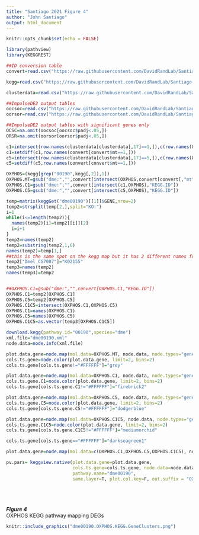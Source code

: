 ```yaml
---
title: "Santiago 2021 Figure 4"
author: "John Santiago"
output: html_document
---
```


```r
knitr::opts_chunk$set(echo = FALSE)
```

```r

library(pathview)
library(KEGGREST)

##ID conversion table
convert=read.csv("https://raw.githubusercontent.com/DavidRandLab/Santiago-et-al-2021-BMC-Genomics/main/Data%20Files/FBgnConversionTable.csv",row.names=1)

kegg=read.csv("https://raw.githubusercontent.com/DavidRandLab/Santiago-et-al-2021-BMC-Genomics/main/Data%20Files/FBgn2KEGG.csv")

clusterdata=read.csv("https://raw.githubusercontent.com/DavidRandLab/Santiago-et-al-2021-BMC-Genomics/main/Data%20Files/MBcluster.seq%20Output.csv",row.names=1)

##ImpulseDE2 output tables
oocsoc=read.csv("https://raw.githubusercontent.com/DavidRandLab/Santiago-et-al-2021-BMC-Genomics/main/Data%20Files/ImpulseDE%20Outputs/Table%20S3G%20OOC-SOC.csv",row.names=1)
oorsor=read.csv("https://raw.githubusercontent.com/DavidRandLab/Santiago-et-al-2021-BMC-Genomics/main/Data%20Files/ImpulseDE%20Outputs/Table%20S3H%20OOR-SOR.csv",row.names=1)

##ImpulseDE2 output tables with significant genes only
OCSC=na.omit(oocsoc[oocsoc$padj<.05,])
ORSR=na.omit(oorsor[oorsor$padj<.05,])

c1=intersect(row.names(clusterdata[clusterdata[,17]==1,]),c(row.names(OCSC),row.names(ORSR)))
c1=setdiff(c1,row.names(convert[convert$mt==1,]))
c5=intersect(row.names(clusterdata[clusterdata[,17]==5,]),c(row.names(OCSC),row.names(ORSR)))
c5=setdiff(c5,row.names(convert[convert$mt==1,]))

OXPHOS=(kegg[grep("00190",kegg[,2]),1])
OXPHOS.MT=gsub("dme:","",convert[intersect(OXPHOS,convert[convert[,"mt"]==1,1]),"KEGG.ID"])
OXPHOS.C1=gsub("dme:","",convert[intersect(c1,OXPHOS),"KEGG.ID"])
OXPHOS.C5=gsub("dme:","",convert[intersect(c5,OXPHOS),"KEGG.ID"])

temp=matrix(keggGet("dme00190")[[1]]$GENE,nrow=2)
temp2=strsplit(temp[2,],split="KO:")
i=1
while(i<=length(temp2)){
  names(temp2)[i]=temp2[[i]][2]
  i=i+1
}
temp2=names(temp2)
temp2=substring(temp2,1,6)
names(temp2)=temp[1,]
##this is the same spot on the kegg map but it has 2 different names for the subunits
temp2["Dmel_CG7007"]="K02155"
temp3=names(temp2)
names(temp3)=temp2


##OXPHOS.C1=gsub("dme:","",convert[OXPHOS.C1,"KEGG.ID"])
OXPHOS.C1=temp2[OXPHOS.C1]
OXPHOS.C5=temp2[OXPHOS.C5]
OXPHOS.C1C5=intersect(OXPHOS.C1,OXPHOS.C5)
OXPHOS.C1=names(OXPHOS.C1)
OXPHOS.C5=names(OXPHOS.C5)
OXPHOS.C1C5=as.vector(temp3[OXPHOS.C1C5])

download.kegg(pathway.id="00190",species="dme")
xml.file="dme00190.xml"
node.data=node.info(xml.file)

plot.data.gene=node.map(mol.data=OXPHOS.MT, node.data, node.types="gene")
cols.ts.gene=node.color(plot.data.gene, limit=2, bins=2)
cols.ts.gene[cols.ts.gene!="#FFFFFF"]="grey"

plot.data.gene=node.map(mol.data=OXPHOS.C1, node.data, node.types="gene")
cols.ts.gene.C1=node.color(plot.data.gene, limit=2, bins=2)
cols.ts.gene[cols.ts.gene.C1!="#FFFFFF"]="firebrick2"

plot.data.gene=node.map(mol.data=OXPHOS.C5, node.data, node.types="gene")
cols.ts.gene.C5=node.color(plot.data.gene, limit=2, bins=2)
cols.ts.gene[cols.ts.gene.C5!="#FFFFFF"]="dodgerblue"

plot.data.gene=node.map(mol.data=OXPHOS.C1C5, node.data, node.types="gene")
cols.ts.gene.C1C5=node.color(plot.data.gene, limit=2, bins=2)
cols.ts.gene[cols.ts.gene.C1C5!="#FFFFFF"]="mediumorchid"

cols.ts.gene[cols.ts.gene=="#FFFFFF"]="darkseagreen1"

plot.data.gene=node.map(mol.data=c(OXPHOS.C1,OXPHOS.C5,OXPHOS.C1C5), node.data, node.types="gene")

pv.pars= keggview.native(plot.data.gene=plot.data.gene,
                         cols.ts.gene=cols.ts.gene, node.data=node.data,
                         pathway.name="dme00190",
                         same.layer=T, plot.col.key=F, out.suffix = "OXPHOS.KEGG.GeneClusters")

```


<br  /><br  /><br  />
***Figure 4***<br  />
OXPHOS KEGG pathway mapping DEGs<br  />
```r
knitr::include_graphics("dme00190.OXPHOS.KEGG.GeneClusters.png")
```
